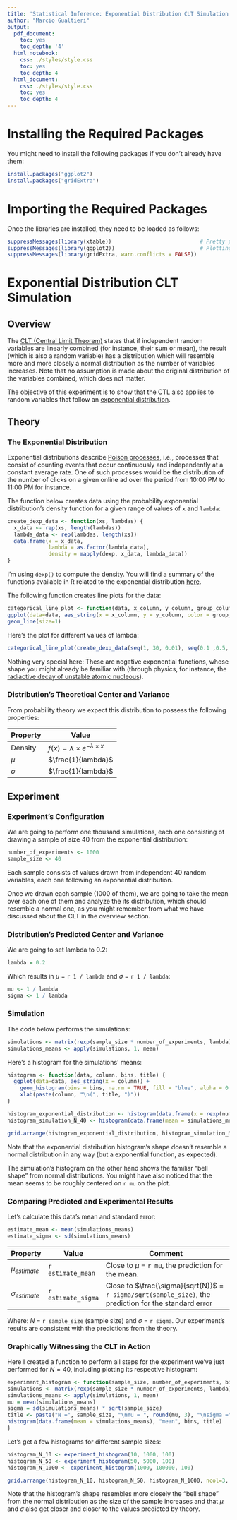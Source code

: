 ```yaml
---
title: 'Statistical Inference: Exponential Distribution CLT Simulation'
author: "Marcio Gualtieri"
output:
  pdf_document:
    toc: yes
    toc_depth: '4'
  html_notebook:
    css: ./styles/style.css
    toc: yes
    toc_depth: 4
  html_document:
    css: ./styles/style.css
    toc: yes
    toc_depth: 4
---
```

  
# Installing the Required Packages
  
You might need to install the following packages if you don't already have them:

```r
install.packages("ggplot2")
install.packages("gridExtra")
```

# Importing the Required Packages

Once the libraries are installed, they need to be loaded as follows:

```r
suppressMessages(library(xtable))                            # Pretty printing dataframes
suppressMessages(library(ggplot2))                           # Plotting
suppressMessages(library(gridExtra, warn.conflicts = FALSE))
```

# Exponential Distribution CLT Simulation

## Overview

The [CLT (Central Limit Theorem)](https://en.wikipedia.org/wiki/Central_limit_theorem) states that if independent random variables are linearly combined (for instance, their sum or mean), the result (which is also a random variable) has a distribution which will resemble more and more closely a normal distribution as the number of variables increases. Note that no assumption is made about the original distribution of the variables combined, which does not matter.

The objective of this experiment is to show that the CTL also applies to random variables that follow an [exponential distribution](https://en.wikipedia.org/wiki/Exponential_distribution).

## Theory

### The Exponential Distribution

Exponential distributions describe [Poison processes](https://en.wikipedia.org/wiki/Poisson_point_process), i.e., processes that consist of counting events that occur continuously and independently at a constant average rate. One of such processes would be the distribution of the number of clicks on a given online ad over the period from 10:00 PM to 11:00 PM for instance.

The function below creates data using the probability exponential distribution's density function for a given range of values of `x` and `lambda`:
  
```r
create_dexp_data <- function(xs, lambdas) {
  x_data <- rep(xs, length(lambdas))
  lambda_data <- rep(lambdas, length(xs))
  data.frame(x = x_data,
             lambda = as.factor(lambda_data),
             density = mapply(dexp, x_data, lambda_data))
}
```

I'm using `dexp()` to compute the density. You will find a summary of the functions available in R related to the exponential distribution [here](https://stat.ethz.ch/R-manual/R-devel/library/stats/html/Exponential.html).

The following function creates line plots for the data:

```r
categorical_line_plot <- function(data, x_column, y_column, group_column)
ggplot(data=data, aes_string(x = x_column, y = y_column, color = group_column)) + 
geom_line(size=1)
```

Here's the plot for different values of lambda:
  
```r
categorical_line_plot(create_dexp_data(seq(1, 30, 0.01), seq(0.1 ,0.5, 0.1)), "x", "density", "lambda")
```

Nothing very special here: These are negative exponential functions, whose shape you might already be familiar with (through physics, for instance, the [radiactive decay of unstable atomic nucleous](https://en.wikipedia.org/wiki/Exponential_decay)).

### Distribution's Theoretical Center and Variance

From probability theory we expect this distribution to possess the following properties:
  
  |Property|Value                                          |
  |--------|-----------------------------------------------|
  |Density |$f(x) = \lambda \times e^{- \lambda \times x}$ |
  |$\mu$   |$\frac{1}{lambda}$                             |
  |$\sigma$|$\frac{1}{lambda}$                             |
  
## Experiment
  
### Experiment's Configuration
  
We are going to perform one thousand simulations, each one consisting of drawing a sample of size $40$ from the exponential distribution:
  
```r
number_of_experiments <- 1000
sample_size <- 40
```

Each sample consists of values drawn from independent $40$ random variables, each one following an exponential distribution.

Once we drawn each sample (1000 of them), we are going to take the mean over each one of them and analyze the its distribution, which should resemble a normal one, as you might remember from what we have discussed about the CLT in the overview section.

### Distribution's Predicted Center and Variance

We are going to set lambda to 0.2:
  
```r
lambda = 0.2
```

Which results in $\mu$ = `r 1 / lambda` and $\sigma$ = `r 1 / lambda`:
  
```r
mu <- 1 / lambda
sigma <- 1 / lambda
```

### Simulation

The code below performs the simulations:
  
```r
simulations <- matrix(rexp(sample_size * number_of_experiments, lambda), number_of_experiments, sample_size)
simulations_means <- apply(simulations, 1, mean)
```

Here's a histogram for the simulations' means:
  
```r
histogram <- function(data, column, bins, title) {
  ggplot(data=data, aes_string(x = column)) +
    geom_histogram(bins = bins, na.rm = TRUE, fill = "blue", alpha = 0.2) +
    xlab(paste(column, "\n(", title, ")"))
}

histogram_exponential_distribution <- histogram(data.frame(x = rexp(number_of_experiments, lambda)), "x", 50, "Exponential Distribution")
histogram_simulation_N_40 <- histogram(data.frame(mean = simulations_means), "mean", 50, "Simulation N = 40")

grid.arrange(histogram_exponential_distribution, histogram_simulation_N_40, nrow=1)
```

Note that the exponential distribution histogram's shape doesn't resemble a normal distribution in any way (but a exponential function, as expected).

The simulation's histogram on the other hand shows the familiar "bell shape" from normal distributions. You might have also noticed that the mean seems to be roughly centered on `r mu` on the plot.

### Comparing Predicted and Experimental Results

Let's calculate this data's mean and standard error:

```r
estimate_mean <- mean(simulations_means)
estimate_sigma <- sd(simulations_means)
```

|Property           |Value             |Comment                                                                                               |
|-------------------|------------------|------------------------------------------------------------------------------------------------------|
|$\mu_{estimate}$   |`r estimate_mean` |Close to $\mu$ = `r mu`, the prediction for the mean.                                                 |
|$\sigma_{estimate}$|`r estimate_sigma`|Close to $\frac{\sigma}{sqrt(N)}$ = `r sigma/sqrt(sample_size)`, the prediction for the standard error|

Where: $N$ = `r sample_size` (sample size) and $\sigma$ = `r sigma`. Our experiment's results are consistent with the predictions from the theory.

### Graphically Witnessing the CLT in Action

Here I created a function to perform all steps for the experiment we've just performed for $N = 40$, including plotting its respective histogram:

```r
experiment_histogram <- function(sample_size, number_of_experiments, bins) {
simulations <- matrix(rexp(sample_size * number_of_experiments, lambda), number_of_experiments, sample_size)
simulations_means <- apply(simulations, 1, mean)
mu = mean(simulations_means)
sigma = sd(simulations_means) * sqrt(sample_size)
title <- paste("N =", sample_size, "\nmu = ", round(mu, 3), "\nsigma =", round(sigma, 3), "/ sqrt(N)")
histogram(data.frame(mean = simulations_means), "mean", bins, title)
}
```

Let's get a few histograms for different sample sizes:
  
```r
histogram_N_10 <- experiment_histogram(10, 1000, 100)
histogram_N_50 <- experiment_histogram(50, 5000, 100)
histogram_N_1000 <- experiment_histogram(1000, 100000, 100)

grid.arrange(histogram_N_10, histogram_N_50, histogram_N_1000, ncol=3, nrow=1)
```

Note that the histogram's shape resembles more closely the "bell shape" from the normal distribution as the size of the sample increases and that $\mu$ and $\sigma$ also get closer and closer to the values predicted by theory.